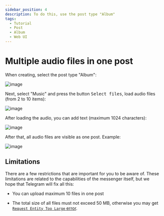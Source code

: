 ```yaml
---
sidebar_position: 4
description: To do this, use the post type "Album"
tags:
  - Tutorial
  - Post
  - Album
  - Web UI
---
```


# Multiple audio files in one post

When creating, select the post type "Album":

![image](/images/131265107-995b2686-3f77-48ff-9759-cd6ce8e596b4.png)

Next, select "Music" and press the button <kbd>Select files</kbd>, load audio files (from 2 to 10 items):

![image](/images/131265139-14381998-8e23-4526-9426-dd51b82f113a.png)

After loading the audio, you can add text (maximum 1024 characters):

![image](/images/131265209-e130b1f7-81cb-4038-8fc1-b3ac1ffacdcd.png)

After that, all audio files are visible as one post. Example:

![image](/images/131265246-23fa9c75-cb7b-4ccb-88c9-fe72ade315b1.png)

## Limitations

There are a few restrictions that are important for you to be aware of. These limitations are related to the capabilities of the messenger itself, but we hope that Telegram will fix all this:

* You can upload maximum 10 files in one post

* The total size of all files must not exceed 50 MB, otherwise you may get [`Request Entity Too Large` error](../errors/error-request-entity-too-large).

